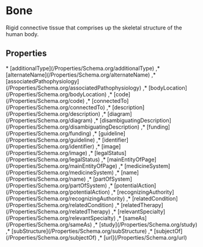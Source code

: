 
# Bone

Rigid connective tissue that comprises up the skeletal structure of the human body.

## Properties

<Grid>
* [additionalType](/Properties/Schema.org/additionalType)
,* [alternateName](/Properties/Schema.org/alternateName)
,* [associatedPathophysiology](/Properties/Schema.org/associatedPathophysiology)
,* [bodyLocation](/Properties/Schema.org/bodyLocation)
,* [code](/Properties/Schema.org/code)
,* [connectedTo](/Properties/Schema.org/connectedTo)
,* [description](/Properties/Schema.org/description)
,* [diagram](/Properties/Schema.org/diagram)
,* [disambiguatingDescription](/Properties/Schema.org/disambiguatingDescription)
,* [funding](/Properties/Schema.org/funding)
,* [guideline](/Properties/Schema.org/guideline)
,* [identifier](/Properties/Schema.org/identifier)
,* [image](/Properties/Schema.org/image)
,* [legalStatus](/Properties/Schema.org/legalStatus)
,* [mainEntityOfPage](/Properties/Schema.org/mainEntityOfPage)
,* [medicineSystem](/Properties/Schema.org/medicineSystem)
,* [name](/Properties/Schema.org/name)
,* [partOfSystem](/Properties/Schema.org/partOfSystem)
,* [potentialAction](/Properties/Schema.org/potentialAction)
,* [recognizingAuthority](/Properties/Schema.org/recognizingAuthority)
,* [relatedCondition](/Properties/Schema.org/relatedCondition)
,* [relatedTherapy](/Properties/Schema.org/relatedTherapy)
,* [relevantSpecialty](/Properties/Schema.org/relevantSpecialty)
,* [sameAs](/Properties/Schema.org/sameAs)
,* [study](/Properties/Schema.org/study)
,* [subStructure](/Properties/Schema.org/subStructure)
,* [subjectOf](/Properties/Schema.org/subjectOf)
,* [url](/Properties/Schema.org/url)

</Grid>

